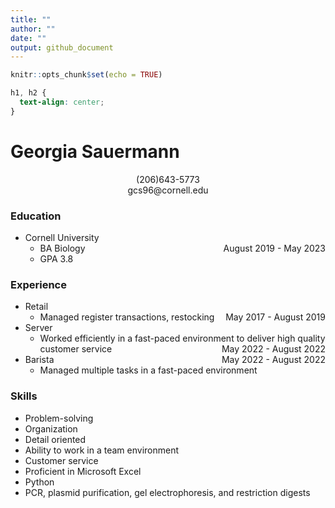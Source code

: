 ```yaml
---
title: ""
author: ""
date: ""
output: github_document
---
```


```r
knitr::opts_chunk$set(echo = TRUE)
```

```css
h1, h2 {
  text-align: center;
}
```
# **Georgia Sauermann** 

<center> (206)643-5773 </center>
<center> gcs96@cornell.edu </center>

### **Education**
* Cornell University  
    * BA Biology [August 2019 - May 2023]{style="float:right"} 
    * GPA 3.8


### **Experience**
* Retail
    * Managed register transactions, restocking [May 2017 - August 2019]{style="float:right"} 
* Server
    * Worked efficiently in a fast-paced environment to deliver high quality customer service [May 2022 - August 2022]{style="float:right"} 
* Barista [May 2022 - August 2022]{style="float:right"} 
    * Managed multiple tasks in a fast-paced environment


### **Skills**

* Problem-solving
* Organization
* Detail oriented
* Ability to work in a team environment
* Customer service
* Proficient in Microsoft Excel
* Python
* PCR, plasmid purification, gel electrophoresis, and restriction digests
